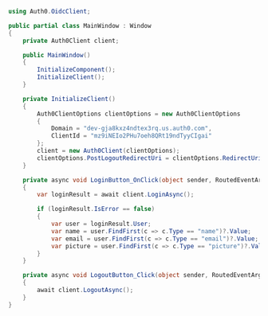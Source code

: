 ```cs MainWindow.xaml.cs lines highlight={37-40}
using Auth0.OidcClient;

public partial class MainWindow : Window
{
    private Auth0Client client;

    public MainWindow()
    {
        InitializeComponent();
        InitializeClient();
    }

    private InitializeClient()
    {
        Auth0ClientOptions clientOptions = new Auth0ClientOptions
        {
            Domain = "dev-gja8kxz4ndtex3rq.us.auth0.com",
            ClientId = "mz9iNEIo2PHu7oeh8QRt19ndTyyCIgai"
        };
        client = new Auth0Client(clientOptions);
        clientOptions.PostLogoutRedirectUri = clientOptions.RedirectUri;
    }

    private async void LoginButton_OnClick(object sender, RoutedEventArgs e) 
    {
        var loginResult = await client.LoginAsync();

        if (loginResult.IsError == false)
        {
            var user = loginResult.User;
            var name = user.FindFirst(c => c.Type == "name")?.Value;
            var email = user.FindFirst(c => c.Type == "email")?.Value;
            var picture = user.FindFirst(c => c.Type == "picture")?.Value;
        }
    }

    private async void LogoutButton_Click(object sender, RoutedEventArgs e)
    {
        await client.LogoutAsync();
    }
}
```
